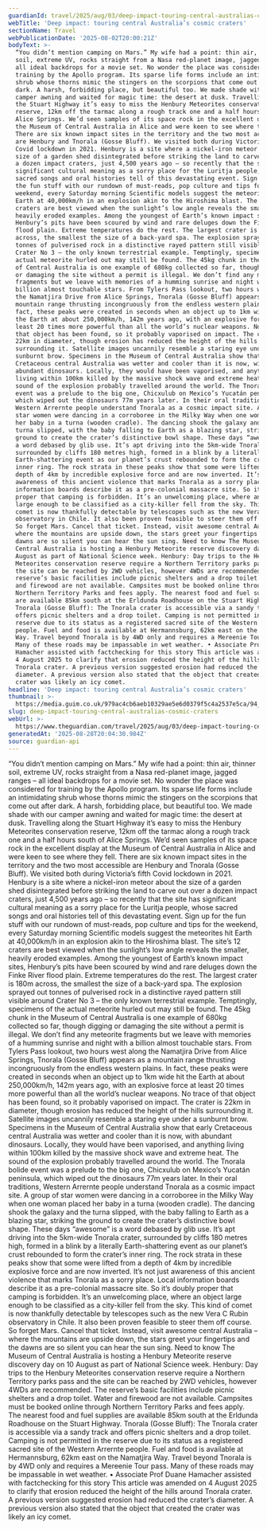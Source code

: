 ```yaml
---
guardianId: travel/2025/aug/03/deep-impact-touring-central-australias-cosmic-craters
webTitle: 'Deep impact: touring central Australia’s cosmic craters'
sectionName: Travel
webPublicationDate: '2025-08-02T20:00:21Z'
bodyText: >-
  “You didn’t mention camping on Mars.” My wife had a point: thin air, thinner
  soil, extreme UV, rocks straight from a Nasa red-planet image, jagged ranges –
  all ideal backdrops for a movie set. No wonder the place was considered for
  training by the Apollo program. Its sparse life forms include an intimidating
  shrub whose thorns mimic the stingers on the scorpions that come out after
  dark. A harsh, forbidding place, but beautiful too. We made shade with our
  camper awning and waited for magic time: the desert at dusk. Travelling along
  the Stuart Highway it’s easy to miss the Henbury Meteorites conservation
  reserve, 12km off the tarmac along a rough track one and a half hours south of
  Alice Springs. We’d seen samples of its space rock in the excellent display at
  the Museum of Central Australia in Alice and were keen to see where they fell.
  There are six known impact sites in the territory and the two most accessible
  are Henbury and Tnorala (Gosse Bluff). We visited both during Victoria’s fifth
  Covid lockdown in 2021. Henbury is a site where a nickel-iron meteor about the
  size of a garden shed disintegrated before striking the land to carve out over
  a dozen impact craters, just 4,500 years ago – so recently that the site has
  significant cultural meaning as a sorry place for the Luritja people, whose
  sacred songs and oral histories tell of this devastating event. Sign up for
  the fun stuff with our rundown of must-reads, pop culture and tips for the
  weekend, every Saturday morning Scientific models suggest the meteorites hit
  Earth at 40,000km/h in an explosion akin to the Hiroshima blast. The site’s 12
  craters are best viewed when the sunlight’s low angle reveals the smaller,
  heavily eroded examples. Among the youngest of Earth’s known impact sites,
  Henbury’s pits have been scoured by wind and rare deluges down the Finke River
  flood plain. Extreme temperatures do the rest. The largest crater is 180m
  across, the smallest the size of a back-yard spa. The explosion sprayed out
  tonnes of pulverised rock in a distinctive rayed pattern still visible around
  Crater No 3 – the only known terrestrial example. Temptingly, specimens of the
  actual meteorite hurled out may still be found. The 45kg chunk in the Museum
  of Central Australia is one example of 680kg collected so far, though digging
  or damaging the site without a permit is illegal. We don’t find any meteorite
  fragments but we leave with memories of a humming sunrise and night with a
  billion almost touchable stars. From Tylers Pass lookout, two hours west along
  the Namatjira Drive from Alice Springs, Tnorala (Gosse Bluff) appears as a
  mountain range thrusting incongruously from the endless western plains. In
  fact, these peaks were created in seconds when an object up to 1km wide hit
  the Earth at about 250,000km/h, 142m years ago, with an explosive force at
  least 20 times more powerful than all the world’s nuclear weapons. No trace of
  that object has been found, so it probably vaporised on impact. The crater is
  22km in diameter, though erosion has reduced the height of the hills
  surrounding it. Satellite images uncannily resemble a staring eye under a
  sunburnt brow. Specimens in the Museum of Central Australia show that early
  Cretaceous central Australia was wetter and cooler than it is now, with
  abundant dinosaurs. Locally, they would have been vaporised, and anything
  living within 100km killed by the massive shock wave and extreme heat. The
  sound of the explosion probably travelled around the world. The Tnorala bolide
  event was a prelude to the big one, Chicxulub on Mexico’s Yucatán peninsula,
  which wiped out the dinosaurs 77m years later. In their oral traditions,
  Western Arrernte people understand Tnorala as a cosmic impact site. A group of
  star women were dancing in a corroboree in the Milky Way when one woman placed
  her baby in a turna (wooden cradle). The dancing shook the galaxy and the
  turna slipped, with the baby falling to Earth as a blazing star, striking the
  ground to create the crater’s distinctive bowl shape. These days “awesome” is
  a word debased by glib use. It’s apt driving into the 5km-wide Tnorala crater,
  surrounded by cliffs 180 metres high, formed in a blink by a literally
  Earth-shattering event as our planet’s crust rebounded to form the crater’s
  inner ring. The rock strata in these peaks show that some were lifted from a
  depth of 4km by incredible explosive force and are now inverted. It’s not just
  awareness of this ancient violence that marks Tnorala as a sorry place. Local
  information boards describe it as a pre-colonial massacre site. So it’s doubly
  proper that camping is forbidden. It’s an unwelcoming place, where an object
  large enough to be classified as a city-killer fell from the sky. This kind of
  comet is now thankfully detectable by telescopes such as the new Vera C Rubin
  observatory in Chile. It also been proven feasible to steer them off course.
  So forget Mars. Cancel that ticket. Instead, visit awesome central Australia –
  where the mountains are upside down, the stars greet your fingertips and the
  dawns are so silent you can hear the sun sing. Need to know The Museum of
  Central Australia is hosting a Henbury Meteorite reserve discovery day on 10
  August as part of National Science week. Henbury: Day trips to the Henbury
  Meteorites conservation reserve require a Northern Territory parks pass and
  the site can be reached by 2WD vehicles, however 4WDs are recommended. The
  reserve’s basic facilities include picnic shelters and a drop toilet. Water
  and firewood are not available. Campsites must be booked online through
  Northern Territory Parks and fees apply. The nearest food and fuel supplies
  are available 85km south at the Erldunda Roadhouse on the Stuart Highway.
  Tnorala (Gosse Bluff): The Tnorala crater is accessible via a sandy track and
  offers picnic shelters and a drop toilet. Camping is not permitted in the
  reserve due to its status as a registered sacred site of the Western Arrernte
  people. Fuel and food is available at Hermannsburg, 62km east on the Namatjira
  Way. Travel beyond Tnorala is by 4WD only and requires a Mereenie Tour pass.
  Many of these roads may be impassable in wet weather. • Associate Prof Duane
  Hamacher assisted with factchecking for this story This article was amended on
  4 August 2025 to clarify that erosion reduced the height of the hills around
  Tnorala crater. A previous version suggested erosion had reduced the crater’s
  diameter. A previous version also stated that the object that created the
  crater was likely an icy comet.
headline: 'Deep impact: touring central Australia’s cosmic craters'
thumbnail: >-
  https://media.guim.co.uk/979ac4cb6aeb10329ae5e6d0379f5c4a2537e5ca/94_44_3023_2419/500.jpg
slug: deep-impact-touring-central-australias-cosmic-craters
webUrl: >-
  https://www.theguardian.com/travel/2025/aug/03/deep-impact-touring-central-australias-cosmic-craters
generatedAt: '2025-08-28T20:04:30.984Z'
source: guardian-api
---
```

“You didn’t mention camping on Mars.” My wife had a point: thin air, thinner soil, extreme UV, rocks straight from a Nasa red-planet image, jagged ranges – all ideal backdrops for a movie set. No wonder the place was considered for training by the Apollo program. Its sparse life forms include an intimidating shrub whose thorns mimic the stingers on the scorpions that come out after dark. A harsh, forbidding place, but beautiful too. We made shade with our camper awning and waited for magic time: the desert at dusk. Travelling along the Stuart Highway it’s easy to miss the Henbury Meteorites conservation reserve, 12km off the tarmac along a rough track one and a half hours south of Alice Springs. We’d seen samples of its space rock in the excellent display at the Museum of Central Australia in Alice and were keen to see where they fell. There are six known impact sites in the territory and the two most accessible are Henbury and Tnorala (Gosse Bluff). We visited both during Victoria’s fifth Covid lockdown in 2021. Henbury is a site where a nickel-iron meteor about the size of a garden shed disintegrated before striking the land to carve out over a dozen impact craters, just 4,500 years ago – so recently that the site has significant cultural meaning as a sorry place for the Luritja people, whose sacred songs and oral histories tell of this devastating event. Sign up for the fun stuff with our rundown of must-reads, pop culture and tips for the weekend, every Saturday morning Scientific models suggest the meteorites hit Earth at 40,000km/h in an explosion akin to the Hiroshima blast. The site’s 12 craters are best viewed when the sunlight’s low angle reveals the smaller, heavily eroded examples. Among the youngest of Earth’s known impact sites, Henbury’s pits have been scoured by wind and rare deluges down the Finke River flood plain. Extreme temperatures do the rest. The largest crater is 180m across, the smallest the size of a back-yard spa. The explosion sprayed out tonnes of pulverised rock in a distinctive rayed pattern still visible around Crater No 3 – the only known terrestrial example. Temptingly, specimens of the actual meteorite hurled out may still be found. The 45kg chunk in the Museum of Central Australia is one example of 680kg collected so far, though digging or damaging the site without a permit is illegal. We don’t find any meteorite fragments but we leave with memories of a humming sunrise and night with a billion almost touchable stars. From Tylers Pass lookout, two hours west along the Namatjira Drive from Alice Springs, Tnorala (Gosse Bluff) appears as a mountain range thrusting incongruously from the endless western plains. In fact, these peaks were created in seconds when an object up to 1km wide hit the Earth at about 250,000km/h, 142m years ago, with an explosive force at least 20 times more powerful than all the world’s nuclear weapons. No trace of that object has been found, so it probably vaporised on impact. The crater is 22km in diameter, though erosion has reduced the height of the hills surrounding it. Satellite images uncannily resemble a staring eye under a sunburnt brow. Specimens in the Museum of Central Australia show that early Cretaceous central Australia was wetter and cooler than it is now, with abundant dinosaurs. Locally, they would have been vaporised, and anything living within 100km killed by the massive shock wave and extreme heat. The sound of the explosion probably travelled around the world. The Tnorala bolide event was a prelude to the big one, Chicxulub on Mexico’s Yucatán peninsula, which wiped out the dinosaurs 77m years later. In their oral traditions, Western Arrernte people understand Tnorala as a cosmic impact site. A group of star women were dancing in a corroboree in the Milky Way when one woman placed her baby in a turna (wooden cradle). The dancing shook the galaxy and the turna slipped, with the baby falling to Earth as a blazing star, striking the ground to create the crater’s distinctive bowl shape. These days “awesome” is a word debased by glib use. It’s apt driving into the 5km-wide Tnorala crater, surrounded by cliffs 180 metres high, formed in a blink by a literally Earth-shattering event as our planet’s crust rebounded to form the crater’s inner ring. The rock strata in these peaks show that some were lifted from a depth of 4km by incredible explosive force and are now inverted. It’s not just awareness of this ancient violence that marks Tnorala as a sorry place. Local information boards describe it as a pre-colonial massacre site. So it’s doubly proper that camping is forbidden. It’s an unwelcoming place, where an object large enough to be classified as a city-killer fell from the sky. This kind of comet is now thankfully detectable by telescopes such as the new Vera C Rubin observatory in Chile. It also been proven feasible to steer them off course. So forget Mars. Cancel that ticket. Instead, visit awesome central Australia – where the mountains are upside down, the stars greet your fingertips and the dawns are so silent you can hear the sun sing. Need to know The Museum of Central Australia is hosting a Henbury Meteorite reserve discovery day on 10 August as part of National Science week. Henbury: Day trips to the Henbury Meteorites conservation reserve require a Northern Territory parks pass and the site can be reached by 2WD vehicles, however 4WDs are recommended. The reserve’s basic facilities include picnic shelters and a drop toilet. Water and firewood are not available. Campsites must be booked online through Northern Territory Parks and fees apply. The nearest food and fuel supplies are available 85km south at the Erldunda Roadhouse on the Stuart Highway. Tnorala (Gosse Bluff): The Tnorala crater is accessible via a sandy track and offers picnic shelters and a drop toilet. Camping is not permitted in the reserve due to its status as a registered sacred site of the Western Arrernte people. Fuel and food is available at Hermannsburg, 62km east on the Namatjira Way. Travel beyond Tnorala is by 4WD only and requires a Mereenie Tour pass. Many of these roads may be impassable in wet weather. • Associate Prof Duane Hamacher assisted with factchecking for this story This article was amended on 4 August 2025 to clarify that erosion reduced the height of the hills around Tnorala crater. A previous version suggested erosion had reduced the crater’s diameter. A previous version also stated that the object that created the crater was likely an icy comet.
